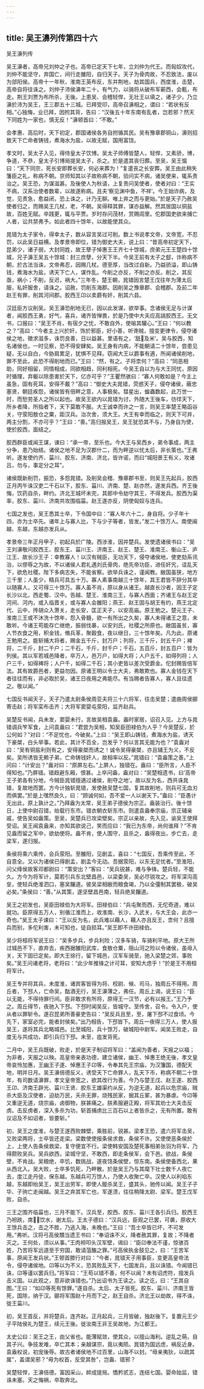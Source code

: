 ```yaml
---
---
---
```

title: 吴王濞列传第四十六
---

吴王濞列传

吴王濞者，高帝兄刘仲之子也。高帝已定天下七年，立刘仲为代王。而匈奴攻代，刘仲不能坚守，弃国亡，间行走雒阳，自归天子。天子为骨肉故，不忍致法，废以为郃阳侯。高帝十一年秋，淮南王英布反，东并荆地，劫其国兵，西度淮，击楚，高帝自将往诛之。刘仲子沛侯濞年二十，有气力，以骑将从破布军蕲西，会甀，布走。荆王刘贾为布所杀，无後。上患吴、会稽轻悍，无壮王以填之，诸子少，乃立濞於沛为吴王，王三郡五十三城。已拜受印，高帝召濞相之，谓曰：“若状有反相。”心独悔，业已拜，因拊其背，告曰：“汉後五十年东南有乱者，岂若邪？然天下同姓为一家也，慎无反！”濞顿首曰：“不敢。”

会孝惠、高后时，天下初定，郡国诸侯各务自拊循其民。吴有豫章郡铜山，濞则招致天下亡命者铸钱，煮海水为盐，以故无赋，国用富饶。

孝文时，吴太子入见，得侍皇太子饮博。吴太子师傅皆楚人，轻悍，又素骄，博，争道，不恭，皇太子引博局提吴太子，杀之。於是遣其丧归葬。至吴，吴王愠曰：“天下同宗，死长安即葬长安，何必来葬为！”复遣丧之长安葬。吴王由此稍失籓臣之礼，称病不朝。京师知其以子故称病不朝，验问实不病，诸吴使来，辄系责治之。吴王恐，为谋滋甚。及後使人为秋请，上复责问吴使者，使者对曰：“王实不病，汉系治使者数辈，以故遂称病。且夫‘察见渊中鱼，不祥’。今王始诈病，及觉，见责急，愈益闭，恐上诛之，计乃无聊。唯上弃之而与更始。”於是天子乃赦吴使者归之，而赐吴王几杖，老，不朝。吴得释其罪，谋亦益解。然其居国以铜盐故，百姓无赋。卒践更，辄与平贾。岁时存问茂材，赏赐闾里。佗郡国吏欲来捕亡人者，讼共禁弗予。如此者四十馀年，以故能使其众。

晁错为太子家令，得幸太子，数从容言吴过可削。数上书说孝文帝，文帝宽，不忍罚，以此吴日益横。及孝景帝即位，错为御史大夫，说上曰：“昔高帝初定天下，昆弟少，诸子弱，大封同姓，故王孽子悼惠王王齐七十馀城，庶弟元王王楚四十馀城，兄子濞王吴五十馀城：封三庶孽，分天下半。今吴王前有太子之郄，诈称病不朝，於古法当诛，文帝弗忍，因赐几杖。德至厚，当改过自新。乃益骄溢，即山铸钱，煮海水为盐，诱天下亡人，谋作乱。今削之亦反，不削之亦反。削之，其反亟，祸小；不削，反迟，祸大。”三年冬，楚王朝，晁错因言楚王戊往年为薄太后服，私奸服舍，请诛之。诏赦，罚削东海郡。因削吴之豫章郡、会稽郡。及前二年赵王有罪，削其河间郡。胶西王卬以卖爵有奸，削其六县。

汉廷臣方议削吴。吴王濞恐削地无已，因以此发谋，欲举事。念诸侯无足与计谋者，闻胶西王勇，好气，喜兵，诸齐皆惮畏，於是乃使中大夫应高誂胶西王。无文书，口报曰：“吴王不肖，有宿夕之忧，不敢自外，使喻其驩心。”王曰：“何以教之？”高曰：“今者主上兴於奸，饰於邪臣，好小善，听谗贼，擅变更律令，侵夺诸侯之地，徵求滋多，诛罚良善，日以益甚。里语有之，‘舐及米’。吴与胶西，知名诸侯也，一时见察，恐不得安肆矣。吴王身有内病，不能朝请二十馀年，尝患见疑，无以自白，今胁肩累足，犹惧不见释。窃闻大王以爵事有適，所闻诸侯削地，罪不至此，此恐不得削地而已。”王曰：“然，有之。子将柰何？”高曰：“同恶相助，同好相留，同情相成，同欲相趋，同利相死。今吴王自以为与大王同忧，原因时循理，弃躯以除患害於天下，亿亦可乎？”王瞿然骇曰：“寡人何敢如是？今主上虽急，固有死耳，安得不戴？”高曰：“御史大夫晁错，荧惑天子，侵夺诸侯，蔽忠塞贤，朝廷疾怨，诸侯皆有倍畔之意，人事极矣。彗星出，蝗蟲数起，此万世一时，而愁劳圣人之所以起也。故吴王欲内以晁错为讨，外随大王後车，彷徉天下，所乡者降，所指者下，天下莫敢不服。大王诚幸而许之一言，则吴王率楚王略函谷关，守荥阳敖仓之粟，距汉兵。治次舍，须大王。大王有幸而临之，则天下可并，两主分割，不亦可乎？”王曰：“善。”高归报吴王，吴王犹恐其不与，乃身自为使，使於胶西，面结之。

胶西群臣或闻王谋，谏曰：“承一帝，至乐也。今大王与吴西乡，弟令事成，两主分争，患乃始结。诸侯之地不足为汉郡什二，而为畔逆以忧太后，非长策也。”王弗听。遂发使约齐、菑川、胶东、济南、济北，皆许诺，而曰“城阳景王有义，攻诸吕，勿与，事定分之耳”。

诸侯既新削罚，振恐，多怨晁错。及削吴会稽、豫章郡书至，则吴王先起兵，胶西正月丙午诛汉吏二千石以下，胶东、菑川、济南、楚、赵亦然，遂发兵西。齐王後悔，饮药自杀，畔约。济北王城坏未完，其郎中令劫守其王，不得发兵。胶西为渠率，胶东、菑川、济南共攻围临菑。赵王遂亦反，阴使匈奴与连兵。

七国之发也，吴王悉其士卒，下令国中曰：“寡人年六十二，身自将。少子年十四，亦为士卒先。诸年上与寡人比，下与少子等者，皆发。”发二十馀万人。南使闽越、东越，东越亦发兵从。

孝景帝三年正月甲子，初起兵於广陵。西涉淮，因并楚兵。发使遗诸侯书曰：“吴王刘濞敬问胶西王、胶东王、菑川王、济南王、赵王、楚王、淮南王、衡山王、庐江王、故长沙王子：幸教寡人！以汉有贼臣，无功天下，侵夺诸侯地，使吏劾系讯治，以僇辱之为故，不以诸侯人君礼遇刘氏骨肉，绝先帝功臣，进任奸宄，诖乱天下，欲危社稷。陛下多病志失，不能省察。欲举兵诛之，谨闻教。敝国虽狭，地方三千里；人虽少，精兵可具五十万。寡人素事南越三十馀年，其王君皆不辞分其卒以随寡人，又可得三十馀万。寡人虽不肖，原以身从诸王。越直长沙者，因王子定长沙以北，西走蜀、汉中。告越、楚王、淮南三王，与寡人西面；齐诸王与赵王定河间、河内，或入临晋关，或与寡人会雒阳；燕王、赵王固与胡王有约，燕王北定代、云中，抟胡众入萧关，走长安，匡正天子，以安高庙。原王勉之。楚元王子、淮南三王或不沐洗十馀年，怨入骨髓，欲一有所出之久矣，寡人未得诸王之意，未敢听。今诸王苟能存亡继绝，振弱伐暴，以安刘氏，社稷之所原也。敝国虽贫，寡人节衣食之用，积金钱，脩兵革，聚穀食，夜以继日，三十馀年矣。凡为此，原诸王勉用之。能斩捕大将者，赐金五千斤，封万户；列将，三千斤，封五千户；裨将，二千斤，封二千户；二千石，千斤，封千户；千石，五百斤，封五百户：皆为列侯。其以军若城邑降者，卒万人，邑万户，如得大将；人户五千，如得列将；人户三千，如得裨将；人户千，如得二千石；其小吏皆以差次受爵金。佗封赐皆倍军法。其有故爵邑者，更益勿因。原诸王明以令士大夫，弗敢欺也。寡人金钱在天下者往往而有，非必取於吴，诸王日夜用之弗能尽。有当赐者告寡人，寡人且往遗之。敬以闻。”

七国反书闻天子，天子乃遣太尉条侯周亚夫将三十六将军，往击吴楚；遣曲周侯郦寄击赵；将军栾布击齐；大将军窦婴屯荥阳，监齐赵兵。

吴楚反书闻，兵未发，窦婴未行，言故吴相袁盎。盎时家居，诏召入见。上方与晁错调兵笇军食，上问袁盎曰：“君尝为吴相，知吴臣田禄伯为人乎？今吴楚反，於公何如？”对曰：“不足忧也，今破矣。”上曰：“吴王即山铸钱，煮海水为盐，诱天下豪桀，白头举事。若此，其计不百全，岂发乎？何以言其无能为也？”袁盎对曰：“吴有铜盐利则有之，安得豪桀而诱之！诚令吴得豪桀，亦且辅王为义，不反矣。吴所诱皆无赖子弟，亡命铸钱奸人，故相率以反。”晁错曰：“袁盎策之善。”上问曰：“计安出？”盎对曰：“原屏左右。”上屏人，独错在。盎曰：“臣所言，人臣不得知也。”乃屏错。错趋避东厢，恨甚。上卒问盎，盎对曰：“吴楚相遗书，曰‘高帝王子弟各有分地，今贼臣晁错擅適过诸侯，削夺之地’。故以反为名，西共诛晁错，复故地而罢。方今计独斩晁错，发使赦吴楚七国，复其故削地，则兵可无血刃而俱罢。”於是上嘿然良久，曰：“顾诚何如，吾不爱一人以谢天下。”盎曰：“臣愚计无出此，原上孰计之。”乃拜盎为太常，吴王弟子德侯为宗正。盎装治行。後十馀日，上使中尉召错，绐载行东市。错衣朝衣斩东市。则遣袁盎奉宗庙，宗正辅亲戚，使告吴如盎策。至吴，吴楚兵已攻梁壁矣。宗正以亲故，先入见，谕吴王使拜受诏。吴王闻袁盎来，亦知其欲说己，笑而应曰：“我已为东帝，尚何谁拜？”不肯见盎而留之军中，欲劫使将。盎不肯，使人围守，且杀之，盎得夜出，步亡去，走梁军，遂归报。

条侯将乘六乘传，会兵荥阳。至雒阳，见剧孟，喜曰：“七国反，吾乘传至此，不自意全。又以为诸侯已得剧孟，剧孟今无动。吾据荥阳，以东无足忧者。”至淮阳，问父绛侯故客邓都尉曰：“策安出？”客曰：“吴兵锐甚，难与争锋。楚兵轻，不能久。方今为将军计，莫若引兵东北壁昌邑，以梁委吴，吴必尽锐攻之。将军深沟高垒，使轻兵绝淮泗口，塞吴饟道。彼吴梁相敝而粮食竭，乃以全彊制其罢极，破吴必矣。”条侯曰：“善。”从其策，遂坚壁昌邑南，轻兵绝吴饟道。

吴王之初发也，吴臣田禄伯为大将军。田禄伯曰：“兵屯聚而西，无佗奇道，难以就功。臣原得五万人，别循江淮而上，收淮南、长沙，入武关，与大王会，此亦一奇也。”吴王太子谏曰：“王以反为名，此兵难以藉人，藉人亦且反王，柰何？且擅兵而别，多佗利害，未可知也，徒自损耳。”吴王即不许田禄伯。

吴少将桓将军说王曰：“吴多步兵，步兵利险；汉多车骑，车骑利平地。原大王所过城邑不下，直弃去，疾西据雒阳武库，食敖仓粟，阻山河之险以令诸侯，虽毋入关，天下固已定矣。即大王徐行，留下城邑，汉军车骑至，驰入梁楚之郊，事败矣。”吴王问诸老将，老将曰：“此少年推锋之计可耳，安知大虑乎！”於是王不用桓将军计。

吴王专并将其兵，未度淮，诸宾客皆得为将、校尉、候、司马，独周丘不得用。周丘者，下邳人，亡命吴，酤酒无行，吴王濞薄之，弗任。周丘上谒，说王曰：“臣以无能，不得待罪行间。臣非敢求有所将，原得王一汉节，必有以报王。”王乃予之。周丘得节，夜驰入下邳。下邳时闻吴反，皆城守。至传舍，召令。令入户，使从者以罪斩令。遂召昆弟所善豪吏告曰：“吴反兵且至，至，屠下邳不过食顷。今先下，家室必完，能者封侯矣。”出乃相告，下邳皆下。周丘一夜得三万人，使人报吴王，遂将其兵北略城邑。比至城阳，兵十馀万，破城阳中尉军。闻吴王败走，自度无与共成功，即引兵归下邳。未至，疽发背死。

二月中，吴王兵既破，败走，於是天子制诏将军曰：“盖闻为善者，天报之以福；为非者，天报之以殃。高皇帝亲表功德，建立诸侯，幽王、悼惠王绝无後，孝文皇帝哀怜加惠，王幽王子遂、悼惠王子卬等，令奉其先王宗庙，为汉籓国，德配天地，明并日月。吴王濞倍德反义，诱受天下亡命罪人，乱天下币，称病不朝二十馀年，有司数请濞罪，孝文皇帝宽之，欲其改行为善。今乃与楚王戊、赵王遂、胶西王卬、济南王辟光、菑川王贤、胶东王雄渠约从反，为逆无道，起兵以危宗庙，贼杀大臣及汉使者，迫劫万民，夭杀无罪，烧残民家，掘其丘冢，甚为暴虐。今卬等又重逆无道，烧宗庙，卤御物，朕甚痛之。朕素服避正殿，将军其劝士大夫击反虏。击反虏者，深入多杀为功，斩首捕虏比三百石以上者皆杀之，无有所置。敢有议诏及不如诏者，皆要斩。”

初，吴王之度淮，与楚王遂西败棘壁，乘胜前，锐甚。梁孝王恐，遣六将军击吴，又败梁两将，士卒皆还走梁。梁数使使报条侯求救，条侯不许。又使使恶条侯於上，上使人告条侯救梁，复守便宜不行。梁使韩安国及楚死事相弟张羽为将军，乃得颇败吴兵。吴兵欲西，梁城守坚，不敢西，即走条侯军，会下邑。欲战，条侯壁，不肯战。吴粮绝，卒饥，数挑战，遂夜饹条侯壁，惊东南。条侯使备西北，果从西北入。吴大败，士卒多饥死，乃畔散。於是吴王乃与其麾下壮士数千人夜亡去，度江走丹徒，保东越。东越兵可万馀人，乃使人收聚亡卒。汉使人以利啗东越，东越即绐吴王，吴王出劳军，即使人鏦杀吴王，盛其头，驰传以闻。吴王子子华、子驹亡走闽越。吴王之弃其军亡也，军遂溃，往往稍降太尉、梁军。楚王戊军败，自杀。

三王之围齐临菑也，三月不能下。汉兵至，胶西、胶东、菑川王各引兵归。胶西王乃袒跣，席，饮水，谢太后。王太子德曰：“汉兵远，臣观之已罢，可袭，原收大王馀兵击之，击之不胜，乃逃入海，未晚也。”王曰：“吾士卒皆已坏，不可发用。”弗听。汉将弓高侯穨当遗王书曰：“奉诏诛不义，降者赦其罪，复故；不降者灭之。王何处，须以从事。”王肉袒叩头汉军壁，谒曰：“臣卬奉法不谨，惊骇百姓，乃苦将军远道至于穷国，敢请菹醢之罪。”弓高侯执金鼓见之，曰：“王苦军事，原闻王发兵状。”王顿首膝行对曰：“今者，晁错天子用事臣，变更高皇帝法令，侵夺诸侯地。卬等以为不义，恐其败乱天下，七国发兵，且以诛错。今闻错已诛，卬等谨以罢兵归。”将军曰：“王苟以错不善，何不以闻？未有诏虎符，擅发兵击义国。以此观之，意非欲诛错也。”乃出诏书为王读之。读之讫，曰：“王其自图。”王曰：“如卬等死有馀罪。”遂自杀。太后、太子皆死。胶东、菑川、济南王皆死，国除，纳于汉。郦将军围赵十月而下之，赵王自杀。济北王以劫故，得不诛，徙王菑川。

初，吴王首反，并将楚兵，连齐赵。正月起兵，三月皆破，独赵後下。复置元王少子平陆侯礼为楚王，续元王後。徙汝南王非王吴故地，为江都王。

太史公曰：吴王之王，由父省也。能薄赋敛，使其众，以擅山海利。逆乱之萌，自其子兴。争技发难，卒亡其本；亲越谋宗，竟以夷陨。晁错为国远虑，祸反近身。袁盎权说，初宠後辱。故古者诸侯地不过百里，山海不以封。“毋亲夷狄，以疏其属”，盖谓吴邪？“毋为权首，反受其咎”，岂盎、错邪？

吴楚轻悍，王濞倍德。富因采山，衅成提局。憍矜贰志，连结七国。婴命始监，错诛未塞。天之悔祸，卒取奔北。

